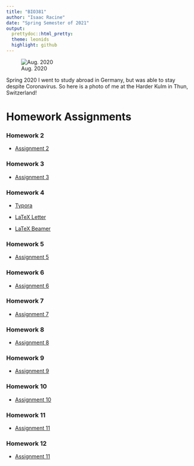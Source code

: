 ---
title: "BIO381"
author: "Isaac Racine"
date: "Spring Semester of 2021"
output: 
  prettydoc::html_pretty:
  theme: leonids
  highlight: github
---

![Aug. 2020](/Users/isaac/Pictures/Thun2.jpg)

Spring 2020 I went to study abroad in Germany, but was able to stay despite Coronavirus. So here is a photo of me at the Harder Kulm in Thun, Switzerland! 

# Homework Assignments

### Homework 2

- [Assignment 2](.\Homework_02.html)

### Homework 3

- [Assignment 3](.\Homework_03.html)

### Homework 4

- [Typora](.\HW_4.html)

- [LaTeX Letter](.\LetterFormat.pdf)

- [LaTeX Beamer](.\BeamerFormatUpdate.pdf)

### Homework 5

- [Assignment 5](.\Homework_05.html)

### Homework 6

- [Assignment 6](.\Homework_06.html)

### Homework 7

- [Assignment 7](.\Homework_07.html)

### Homework 8

- [Assignment 8](.\Homework_08.html)

### Homework 9

- [Assignment 9](.\Homework_09.html)

### Homework 10

- [Assignment 10](.\Homework_10.html)

### Homework 11

- [Assignment 11](.\Homework_11.html)

### Homework 12

- [Assignment 11](.\Homework_12.html)